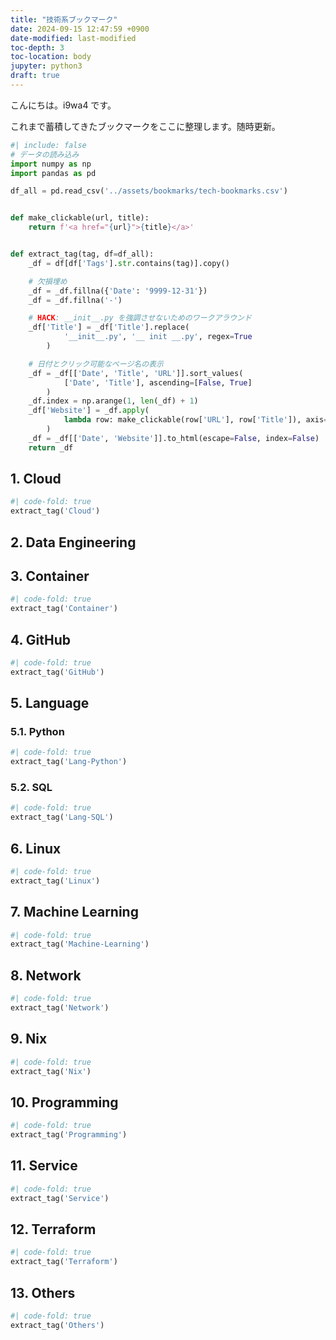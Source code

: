 ```yaml
---
title: "技術系ブックマーク"
date: 2024-09-15 12:47:59 +0900
date-modified: last-modified
toc-depth: 3
toc-location: body
jupyter: python3
draft: true
---
```


こんにちは。i9wa4 です。

これまで蓄積してきたブックマークをここに整理します。随時更新。

```python
#| include: false
# データの読み込み
import numpy as np
import pandas as pd

df_all = pd.read_csv('../assets/bookmarks/tech-bookmarks.csv')


def make_clickable(url, title):
    return f'<a href="{url}">{title}</a>'


def extract_tag(tag, df=df_all):
    _df = df[df['Tags'].str.contains(tag)].copy()

    # 欠損埋め
    _df = _df.fillna({'Date': '9999-12-31'})
    _df = _df.fillna('-')

    # HACK: __init__.py を強調させないためのワークアラウンド
    _df['Title'] = _df['Title'].replace(
            '__init__.py', '__ init __.py', regex=True
        )

    # 日付とクリック可能なページ名の表示
    _df = _df[['Date', 'Title', 'URL']].sort_values(
            ['Date', 'Title'], ascending=[False, True]
        )
    _df.index = np.arange(1, len(_df) + 1)
    _df['Website'] = _df.apply(
            lambda row: make_clickable(row['URL'], row['Title']), axis=1
        )
    _df = _df[['Date', 'Website']].to_html(escape=False, index=False)
    return _df
```

## 1. Cloud

```python
#| code-fold: true
extract_tag('Cloud')
```

## 2. Data Engineering

## 3. Container

```python
#| code-fold: true
extract_tag('Container')
```

## 4. GitHub

```python
#| code-fold: true
extract_tag('GitHub')
```

## 5. Language

### 5.1. Python

```python
#| code-fold: true
extract_tag('Lang-Python')
```

### 5.2. SQL

```python
#| code-fold: true
extract_tag('Lang-SQL')
```

## 6. Linux

```python
#| code-fold: true
extract_tag('Linux')
```

## 7. Machine Learning

```python
#| code-fold: true
extract_tag('Machine-Learning')
```

## 8. Network

```python
#| code-fold: true
extract_tag('Network')
```

## 9. Nix

```python
#| code-fold: true
extract_tag('Nix')
```

## 10. Programming

```python
#| code-fold: true
extract_tag('Programming')
```

## 11. Service

```python
#| code-fold: true
extract_tag('Service')
```

## 12. Terraform

```python
#| code-fold: true
extract_tag('Terraform')
```

## 13. Others

```python
#| code-fold: true
extract_tag('Others')
```
